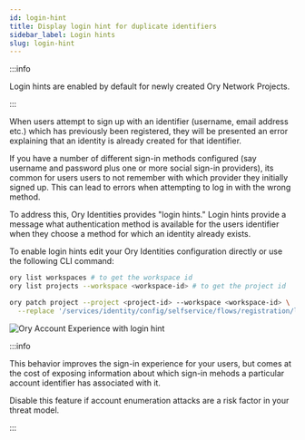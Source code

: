 ```yaml
---
id: login-hint
title: Display login hint for duplicate identifiers
sidebar_label: Login hints
slug: login-hint
---
```


:::info

Login hints are enabled by default for newly created Ory Network Projects.

:::

When users attempt to sign up with an identifier (username, email address etc.) which has previously been registered, they will be
presented an error explaining that an identity is already created for that identifier.

If you have a number of different sign-in methods configured (say username and password plus one or more social sign-in
providers), its common for users users to not remember with which provider they initially signed up. This can lead to errors when
attempting to log in with the wrong method.

To address this, Ory Identities provides "login hints." Login hints provide a message what authentication method is available for
the users identifier when they choose a method for which an identity already exists.

To enable login hints edit your Ory Identities configuration directly or use the following CLI command:

```bash
ory list workspaces # to get the workspace id
ory list projects --workspace <workspace-id> # to get the project id

ory patch project --project <project-id> --workspace <workspace-id> \
  --replace '/services/identity/config/selfservice/flows/registration/login_hints=true'
```

![Ory Account Experience with login hint](./_static/login-hint.png)

:::info

This behavior improves the sign-in experience for your users, but comes at the cost of exposing information about which sign-in
mehods a particular account identifier has associated with it.

Disable this feature if account enumeration attacks are a risk factor in your threat model.

:::
